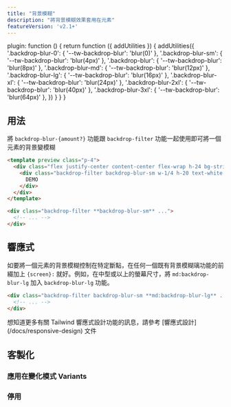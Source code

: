 ```yaml
---
title: "背景模糊" 
description: "將背景模糊效果套用在元素"
featureVersion: 'v2.1+'
---
```



  plugin: function () {
    return function ({ addUtilities }) {
      addUtilities({
        '.backdrop-blur-0': { '--tw-backdrop-blur': 'blur(0)' },
        '.backdrop-blur-sm': { '--tw-backdrop-blur': 'blur(4px)' },
        '.backdrop-blur': { '--tw-backdrop-blur': 'blur(8px)' },
        '.backdrop-blur-md': { '--tw-backdrop-blur': 'blur(12px)' },
        '.backdrop-blur-lg': { '--tw-backdrop-blur': 'blur(16px)' },
        '.backdrop-blur-xl': { '--tw-backdrop-blur': 'blur(24px)' },
        '.backdrop-blur-2xl': { '--tw-backdrop-blur': 'blur(40px)' },
        '.backdrop-blur-3xl': { '--tw-backdrop-blur': 'blur(64px)' },
      })
    }
  }
}

## 用法


將 `backdrop-blur-{amount?}` 功能跟 `backdrop-filter` 功能一起使用即可將一個元素的背景變模糊

```html rose
<template preview class="p-4">
  <div class="flex justify-center content-center flex-wrap h-24 bg-stripes2 bg-stripes-rose-500 rounded-lg">
    <div class="backdrop-filter backdrop-blur-sm w-1/4 h-20 text-white text-2xl font-extrabold rounded-md border-rose-300 border-2 flex items-center justify-center bg-rose-500 bg-opacity-0">
      DEMO
    </div>
  </div>
</template>

<div class="backdrop-filter **backdrop-blur-sm** ...">
  <!-- ... -->
</div>
```

## 響應式

如要將一個元素的背景模糊控制在特定斷點，在任何一個既有背景模糊璃功能的前綴加上 `{screen}:` 就好。例如，在中型或以上的螢幕尺寸，將 `md:backdrop-blur-lg` 加入 `backdrop-blur-lg` 功能。

```html
<div class="backdrop-filter backdrop-blur-sm **md:backdrop-blur-lg** ...">
  <!-- ... -->
</div>
```

想知道更多有關 Tailwind 響應式設計功能的訊息，請參考 [響應式設計] (/docs/responsive-design) 文件

## 客製化

### 應用在變化模式 Variants

<Variants plugin="backdropBlur" name="backdrop blur" />

### 停用

<Disabling plugin="backdropBlur" name="backdrop blur" />
